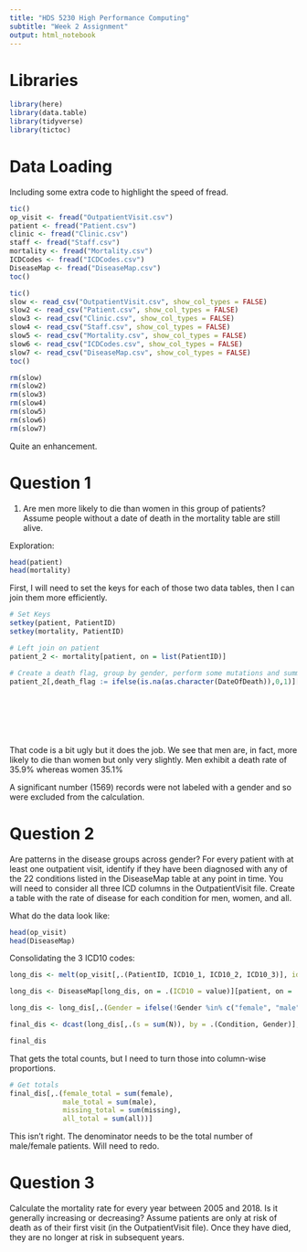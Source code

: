 ```yaml
---
title: "HDS 5230 High Performance Computing"
subtitle: "Week 2 Assignment"
output: html_notebook
---
```


# Libraries

```r

library(here)
library(data.table)
library(tidyverse)
library(tictoc)

```

# Data Loading

Including some extra code to highlight the speed of fread.

```r

tic()
op_visit <- fread("OutpatientVisit.csv")
patient <- fread("Patient.csv")
clinic <- fread("Clinic.csv")
staff <- fread("Staff.csv")
mortality <- fread("Mortality.csv")
ICDCodes <- fread("ICDCodes.csv")
DiseaseMap <- fread("DiseaseMap.csv")
toc()

tic()
slow <- read_csv("OutpatientVisit.csv", show_col_types = FALSE)
slow2 <- read_csv("Patient.csv", show_col_types = FALSE)
slow3 <- read_csv("Clinic.csv", show_col_types = FALSE)
slow4 <- read_csv("Staff.csv", show_col_types = FALSE)
slow5 <- read_csv("Mortality.csv", show_col_types = FALSE)
slow6 <- read_csv("ICDCodes.csv", show_col_types = FALSE)
slow7 <- read_csv("DiseaseMap.csv", show_col_types = FALSE)
toc()

rm(slow)
rm(slow2)
rm(slow3)
rm(slow4)
rm(slow5)
rm(slow6)
rm(slow7)

```
Quite an enhancement.

# Question 1

1. Are men more likely to die than women in this group of patients? Assume people without a date of death in the mortality table are still alive.

Exploration:
```r

head(patient)
head(mortality)

```
First, I will need to set the keys for each of those two data tables, then I can join them more efficiently.

```r

# Set Keys
setkey(patient, PatientID)
setkey(mortality, PatientID)

# Left join on patient
patient_2 <- mortality[patient, on = list(PatientID)]

# Create a death flag, group by gender, perform some mutations and summarizations
patient_2[,death_flag := ifelse(is.na(as.character(DateOfDeath)),0,1)][,
                                                                       .(death_count = sum(death_flag),
                                                                         total_lives = .N),
                                                                       by = .(Gender)][,.(Gender,
                                                                                          death_count,
                                                                                          total_lives,
                                                                                          perc = death_count / total_lives)]


```

That code is a bit ugly but it does the job. We see that men are, in fact, more likely to die than women but only very slightly. Men exhibit a death rate of 35.9% whereas women 35.1%

A significant number (1569) records were not labeled with a gender and so were excluded from the calculation.

# Question 2

Are patterns in the disease groups across gender? For every patient with at least one outpatient visit, identify if they have been diagnosed with any of the 22 conditions listed in the DiseaseMap table at any point in time. You will need to consider all three ICD columns in the OutpatientVisit file. Create a table with the rate of disease for each condition for men, women, and all.

What do the data look like:
```r

head(op_visit)
head(DiseaseMap)


```

Consolidating the 3 ICD10 codes:
```r

long_dis <- melt(op_visit[,.(PatientID, ICD10_1, ICD10_2, ICD10_3)], id.vars = c("PatientID"))

long_dis <- DiseaseMap[long_dis, on = .(ICD10 = value)][patient, on = .(PatientID = PatientID)][,.(Condition, PatientID, Gender)]

long_dis <- long_dis[,.(Gender = ifelse(!Gender %in% c("female", "male"), "missing", Gender),.N), by = .(Gender, Condition)][,2:4]

final_dis <- dcast(long_dis[,.(s = sum(N)), by = .(Condition, Gender)], Condition ~ Gender)[,.(Condition, female, male, missing, all = female+male+missing)]

final_dis

```

That gets the total counts, but I need to turn those into column-wise proportions.

```r

# Get totals
final_dis[,.(female_total = sum(female),
             male_total = sum(male),
             missing_total = sum(missing),
             all_total = sum(all))]

```

This isn't right. The denominator needs to be the total number of male/female patients. Will need to redo.

# Question 3

Calculate the mortality rate for every year between 2005 and 2018. Is it generally increasing or decreasing? Assume patients are only at risk of death as of their first visit (in the OutpatientVisit file). Once they have died, they are no longer at risk in subsequent years.

```r



```

